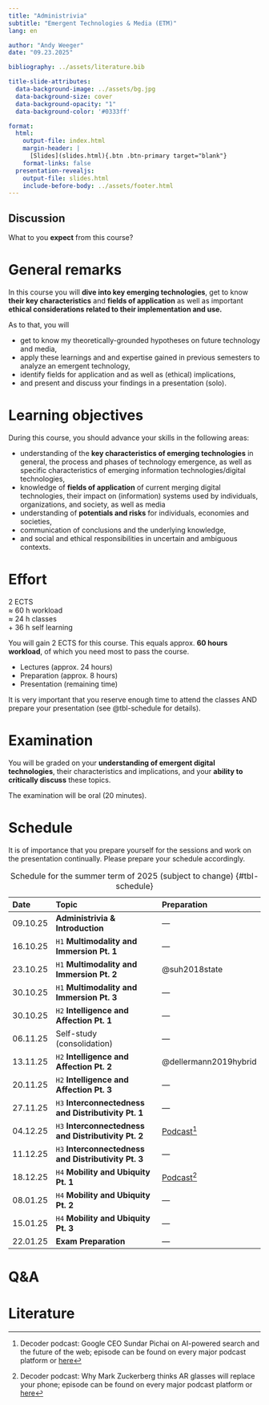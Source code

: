 ```yaml
---
title: "Administrivia"
subtitle: "Emergent Technologies & Media (ETM)"
lang: en

author: "Andy Weeger"
date: "09.23.2025"

bibliography: ../assets/literature.bib

title-slide-attributes:
  data-background-image: ../assets/bg.jpg
  data-background-size: cover
  data-background-opacity: "1"
  data-background-color: '#0333ff'

format: 
  html:
    output-file: index.html
    margin-header: | 
      [Slides](slides.html){.btn .btn-primary target="blank"}
    format-links: false       
  presentation-revealjs:
    output-file: slides.html
    include-before-body: ../assets/footer.html
---
```


## Discussion {.html-hidden .unlisted .discussion-slide background-color=black}

:::large
What to you **expect** from this course?
:::

# General remarks

:::medium
In this course you will [**dive into key emerging technologies**,]{.fragment .fade-in} 
[get to know **their key characteristics**]{.fragment .fade-in} 
[and **fields of application** ]{.fragment .fade-in}
[as well as important **ethical considerations related to their implementation and use.**]{.fragment .fade-in}
:::

:::notes

As to that, you will

- get to know my theoretically-grounded hypotheses on future technology and media,
- apply these learnings and and expertise gained in previous semesters to analyze an emergent technology,
- identify fields for application and as well as (ethical) implications,
- and present and discuss your findings in a presentation (solo).

:::

# Learning objectives

During this course, you should advance your skills in the following areas:

:::incremental
- understanding of the **key characteristics of emerging technologies** in general, the process and phases of technology emergence, as well as specific characteristics of emerging information technologies/digital technologies,
- knowledge of **fields of application** of current merging digital technologies, their impact on (information) systems used by individuals, organizations, and society, as well as media
- understanding of **potentials and risks** for individuals, economies and societies,
- communication of conclusions and the underlying knowledge, 
- and social and ethical responsibilities in uncertain and ambiguous contexts.
:::

# Effort

::: {.html-hidden .large}
[2 ECTS]{.fragment .fade-in-then-semi-out}\
[≈ 60 h workload]{.fragment .fade-in-then-semi-out}\
[≈ 24 h classes]{.fragment .fade-in-then-semi-out}\
[+ 36 h self learning]{.fragment .fade-in-then-semi-out}
:::

:::notes
You will gain 2 ECTS for this course. This equals approx. __60 hours workload__, of which you need most to pass the course.

- Lectures (approx. 24 hours)
- Preparation (approx. 8 hours)
- Presentation (remaining time)
:::

:::fragment
It is very important that you reserve enough time to attend the classes AND prepare your presentation (see @tbl-schedule for details).
:::

# Examination

:::medium
You will be graded on
[your **understanding of emergent digital technologies**,]{.fragment .fade-in} 
[their characteristics and implications, ]{.fragment .fade-in} 
[and your **ability to critically discuss** these topics.]{.fragment .fade-in}
:::

:::incremental
The examination will be oral (20 minutes).
:::

# Schedule {.smaller .scrollable}

::: notes
It is of importance that you prepare yourself for the sessions and work on the presentation continually. Please prepare your schedule accordingly.
:::

::: column-page-right

| Date     | Topic                                                | Preparation              |
|:---------|:-----------------------------------------------------|:-------------------------|
| 09.10.25 | **Administrivia & Introduction**                     | —
| 16.10.25 | `H1` **Multimodality and Immersion Pt. 1**           | —
| 23.10.25 | `H1` **Multimodality and Immersion Pt. 2**           | @suh2018state
| 30.10.25 | `H1` **Multimodality and Immersion Pt. 3**           | —
| 30.10.25 | `H2` **Intelligence and Affection Pt. 1**            | —
| 06.11.25 | Self-study (consolidation)                           | —
| 13.11.25 | `H2` **Intelligence and Affection Pt. 2**            | @dellermann2019hybrid
| 20.11.25 | `H2` **Intelligence and Affection Pt. 3**            | —
| 27.11.25 | `H3` **Interconnectedness and Distributivity Pt. 1** | —
| 04.12.25 | `H3` **Interconnectedness and Distributivity Pt. 2** | [Podcast](https://www.theverge.com/24158374/google-ceo-sundar-pichai-ai-search-gemini-future-of-the-internet-web-openai-decoder-interview)[^1]
| 11.12.25 | `H3` **Interconnectedness and Distributivity Pt. 3** | —
| 18.12.25 | `H4` **Mobility and Ubiquity Pt. 1**                 | [Podcast](https://www.theverge.com/24253481/meta-ceo-mark-zuckerberg-ar-glasses-orion-ray-bans-ai-decoder-interview)[^2]
| 08.01.25 | `H4` **Mobility and Ubiquity Pt. 2**                 | —
| 15.01.25 | `H4` **Mobility and Ubiquity Pt. 3**                 | —
| 22.01.25 | **Exam Preparation**                                 | —

: Schedule for the summer term of 2025 (subject to change) {#tbl-schedule}

[^1]: Decoder podcast: Google CEO Sundar Pichai on AI-powered search and the future of the web; episode can be found on every major podcast platform or [here](https://www.theverge.com/24158374/google-ceo-sundar-pichai-ai-search-gemini-future-of-the-internet-web-openai-decoder-interview)

[^2]: Decoder podcast: Why Mark Zuckerberg thinks AR glasses will replace your phone; episode can be found on every major podcast platform or [here](https://www.theverge.com/24253481/meta-ceo-mark-zuckerberg-ar-glasses-orion-ray-bans-ai-decoder-interview)


:::

# Q&A {.html-hidden .unlisted .headline-only .vertical-center background-color="#0333ff" background-image="../assets/bg.jpg"}

# Literature
::: {#refs}
:::
